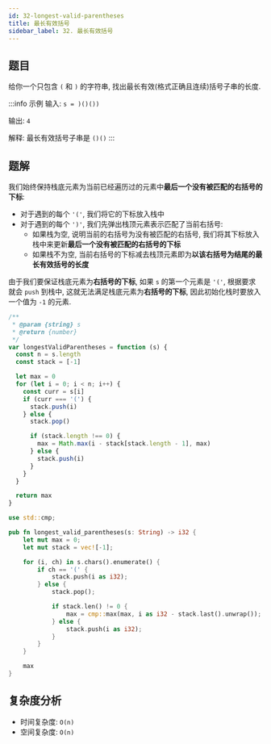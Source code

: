 ```yaml
---
id: 32-longest-valid-parentheses
title: 最长有效括号
sidebar_label: 32. 最长有效括号
---
```


## 题目

给你一个只包含 `(` 和 `)` 的字符串, 找出最长有效(格式正确且连续)括号子串的长度.

:::info 示例
输入: `s = )()())`

输出: `4`

解释: 最长有效括号子串是 `()()`
:::

## 题解


我们始终保持栈底元素为当前已经遍历过的元素中**最后一个没有被匹配的右括号的下标**:

- 对于遇到的每个 `'('`, 我们将它的下标放入栈中
- 对于遇到的每个 `')'`, 我们先弹出栈顶元素表示匹配了当前右括号:
  - 如果栈为空, 说明当前的右括号为没有被匹配的右括号, 我们将其下标放入栈中来更新**最后一个没有被匹配的右括号的下标**
  - 如果栈不为空, 当前右括号的下标减去栈顶元素即为**以该右括号为结尾的最长有效括号的长度**

由于我们要保证栈底元素为**右括号的下标**, 如果 `s` 的第一个元素是 `'('`, 根据要求就会 `push` 到栈中, 这就无法满足栈底元素为**右括号的下标**, 因此初始化栈时要放入一个值为 `-1` 的元素.

<Tabs>
  <TabItem value="JavaScript" label="JavaScript">

```ts
/**
 * @param {string} s
 * @return {number}
 */
var longestValidParentheses = function (s) {
  const n = s.length
  const stack = [-1]

  let max = 0
  for (let i = 0; i < n; i++) {
    const curr = s[i]
    if (curr === '(') {
      stack.push(i)
    } else {
      stack.pop()

      if (stack.length !== 0) {
        max = Math.max(i - stack[stack.length - 1], max)
      } else {
        stack.push(i)
      }
    }
  }

  return max
}
```

</TabItem>
<TabItem value="Rust" label="Rust">

```rust
use std::cmp;

pub fn longest_valid_parentheses(s: String) -> i32 {
    let mut max = 0;
    let mut stack = vec![-1];

    for (i, ch) in s.chars().enumerate() {
        if ch == '(' {
            stack.push(i as i32);
        } else {
            stack.pop();

            if stack.len() != 0 {
                max = cmp::max(max, i as i32 - stack.last().unwrap());
            } else {
                stack.push(i as i32);
            }
        }
    }

    max
}
```

</TabItem>
</Tabs>

## 复杂度分析

- 时间复杂度: `O(n)`
- 空间复杂度: `O(n)`